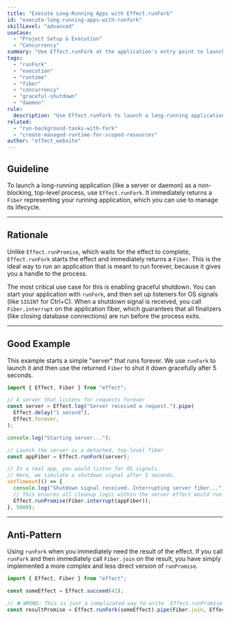 ```yaml
---
title: "Execute Long-Running Apps with Effect.runFork"
id: "execute-long-running-apps-with-runfork"
skillLevel: "advanced"
useCase:
  - "Project Setup & Execution"
  - "Concurrency"
summary: "Use Effect.runFork at the application's entry point to launch a long-running process as a detached fiber, allowing for graceful shutdown."
tags:
  - "runFork"
  - "execution"
  - "runtime"
  - "fiber"
  - "concurrency"
  - "graceful-shutdown"
  - "daemon"
rule:
  description: "Use Effect.runFork to launch a long-running application as a manageable, detached fiber."
related:
  - "run-background-tasks-with-fork"
  - "create-managed-runtime-for-scoped-resources"
author: "effect_website"
---
```


## Guideline

To launch a long-running application (like a server or daemon) as a non-blocking, top-level process, use `Effect.runFork`. It immediately returns a `Fiber` representing your running application, which you can use to manage its lifecycle.

---

## Rationale

Unlike `Effect.runPromise`, which waits for the effect to complete, `Effect.runFork` starts the effect and immediately returns a `Fiber`. This is the ideal way to run an application that is meant to run forever, because it gives you a handle to the process.

The most critical use case for this is enabling graceful shutdown. You can start your application with `runFork`, and then set up listeners for OS signals (like `SIGINT` for Ctrl+C). When a shutdown signal is received, you call `Fiber.interrupt` on the application fiber, which guarantees that all finalizers (like closing database connections) are run before the process exits.

---

## Good Example

This example starts a simple "server" that runs forever. We use `runFork` to launch it and then use the returned `Fiber` to shut it down gracefully after 5 seconds.

```typescript
import { Effect, Fiber } from "effect";

// A server that listens for requests forever
const server = Effect.log("Server received a request.").pipe(
  Effect.delay("1 second"),
  Effect.forever,
);

console.log("Starting server...");

// Launch the server as a detached, top-level fiber
const appFiber = Effect.runFork(server);

// In a real app, you would listen for OS signals.
// Here, we simulate a shutdown signal after 5 seconds.
setTimeout(() => {
  console.log("Shutdown signal received. Interrupting server fiber...");
  // This ensures all cleanup logic within the server effect would run.
  Effect.runPromise(Fiber.interrupt(appFiber));
}, 5000);
```

---

## Anti-Pattern

Using `runFork` when you immediately need the result of the effect. If you call `runFork` and then immediately call `Fiber.join` on the result, you have simply implemented a more complex and less direct version of `runPromise`.

```typescript
import { Effect, Fiber } from "effect";

const someEffect = Effect.succeed(42);

// ❌ WRONG: This is just a complicated way to write `Effect.runPromise(someEffect)`
const resultPromise = Effect.runFork(someEffect).pipe(Fiber.join, Effect.runPromise);
```